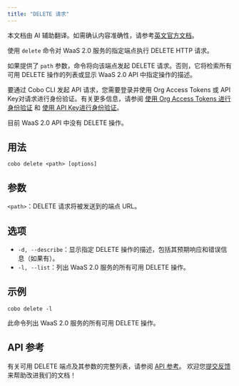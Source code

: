 ```yaml
---
title: "DELETE 请求"
---
```

<Note>本文档由 AI 辅助翻译。如需确认内容准确性，请参考[英文官方文档](https://www.cobo.com/developers/v2/guides/overview/introduction)。</Note>

使用 `delete` 命令对 WaaS 2.0 服务的指定端点执行 DELETE HTTP 请求。

如果提供了 `path` 参数，命令将向该端点发起 DELETE 请求。否则，它将检索所有可用 DELETE 操作的列表或显示 WaaS 2.0 API 中指定操作的描述。

<Note>要通过 Cobo CLI 发起 API 请求，您需要登录并使用 Org Access Tokens 或 API Key对请求进行身份验证。有关更多信息，请参阅 [使用 Org Access Tokens 进行身份验证](/v2_cn/developer-tools/cobo-cli/login-and-authentication#authenticate-with-org-access-tokens) 和 [使用 API Key进行身份验证](/v2_cn/developer-tools/cobo-cli/login-and-authentication#authenticate-with-api-keys)。</Note>

<Note>目前 WaaS 2.0 API 中没有 DELETE 操作。</Note>

## 用法

```shell
cobo delete <path> [options]
```

## 参数
`<path>`：DELETE 请求将被发送到的端点 URL。

## 选项

- `-d, --describe`：显示指定 DELETE 操作的描述，包括其预期响应和错误信息（如果有）。
- `-l, --list`：列出 WaaS 2.0 服务的所有可用 DELETE 操作。

## 示例

```shell
cobo delete -l
```

此命令列出 WaaS 2.0 服务的所有可用 DELETE 操作。

## API 参考

有关可用 DELETE 端点及其参数的完整列表，请参阅 [API 参考](/v2/api-references)。
<Tip>欢迎您[提交反馈](https://forms.zohopublic.com/cobo/form/DocumentFeedbackForm/formperma/QvLOhxJv1_JMsJ-1dleZ8Itb_7rzN-LtgvsDdxosoVI)来帮助改进我们的文档！</Tip>
